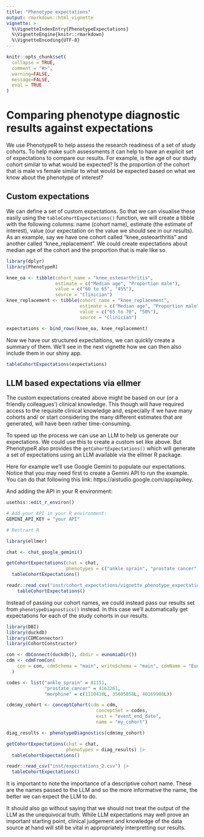 ```yaml
---
title: "Phenotype expectations"
output: rmarkdown::html_vignette
vignette: >
  %\VignetteIndexEntry{PhenotypeExpectations}
  %\VignetteEngine{knitr::rmarkdown}
  %\VignetteEncoding{UTF-8}
---
```


```r
knitr::opts_chunk$set(
  collapse = TRUE,
  comment = "#>", 
  warning=FALSE, 
  message=FALSE, 
  eval = TRUE
)
```

# Comparing phenotype diagnostic results against expectations

We use PhenotypeR to help assess the research readiness of a set of study cohorts. To help make such assessments it can help to have an explicit set of expectations to compare our results. For example, is the age of our study cohort similar to what would be expected? Is the proportion of the cohort that is male vs female similar to what would be expected based on what we know about the phenotype of interest?

## Custom expectations

We can define a set of custom expectations. So that we can visualise these easily using the `tableCohortExpectations()` function, we will create a tibble with the following columns: name (cohort name), estimate (the estimate of interest), value (our expectation on the value we should see in our results). As an example, say we have one cohort called "knee_osteoarthritis" and another called "knee_replacement". We could create expectations about median age of the cohort and the proportion that is male like so.

```r
library(dplyr)
library(PhenotypeR)

knee_oa <- tibble(cohort_name = "knee_osteoarthritis",
                  estimate = c("Median age", "Proportion male"),
                  value = c("60 to 65", "45%"),
                  source = "Clinician")
knee_replacement <- tibble(cohort_name = "knee_replacement",
                           estimate = c("Median age", "Proportion male"),
                           value = c("65 to 70", "50%"),
                           source = "Clinician")

expectations <- bind_rows(knee_oa, knee_replacement)
```

Now we have our structured expectaitions, we can quickly create a summary of them. We'll see in the next vignette how we can then also include them in our shiny app.

```r
tableCohortExpectations(expectations)
```

## LLM based expectations via ellmer

The custom expectations created above might be based on our (or a friendly colleagues') clinical knowledge. This though will have required access to the requisite clinical knowledge and, especially if we have many cohorts and/ or start considering the many different estimates that are generated, will have been rather time-consuming.

To speed up the process we can use an LLM to help us generate our expectations. We could use this to create a custom set like above. But PhenotypeR also provides the `getCohortExpectations()` which will generate a set of expectations using an LLM available via the ellmer R package. 

Here for example we'll use Google Gemini to populate our expectations. Notice that you may need first to create a Gemini API to run the example. You can do that following this link:
https://aistudio.google.com/app/apikey.

And adding the API in your R environment:

```r
usethis::edit_r_environ()

# Add your API in your R environment:
GEMINI_API_KEY = "your API"

# Restrart R
```

```r
library(ellmer)

chat <- chat_google_gemini()

getCohortExpectations(chat = chat, 
                      phenotypes = c("ankle sprain", "prostate cancer", "morphine")) |> 
  tableCohortExpectations()
```
```r
readr::read_csv("inst/cohort_expectations/vignette_phenotype_expectations/expectations_1.csv") |>
    tableCohortExpectations()
```

Instead of passing our cohort names, we could instead pass our results set from `phenotypeDiagnostics()` instead. In this case we'll automatically get expectations for each of the study cohorts in our results.
```r
library(DBI)
library(duckdb)
library(CDMConnector)
library(CohortConstructor)

con <- dbConnect(duckdb(), dbdir = eunomiaDir())
cdm <- cdmFromCon(
    con = con, cdmSchema = "main", writeSchema = "main", cdmName = "Eunomia"
  )

codes <- list("ankle_sprain" = 81151,
              "prostate_cancer" = 4163261,
              "morphine" = c(1110410L, 35605858L, 40169988L))

cdm$my_cohort <- conceptCohort(cdm = cdm,
                                 conceptSet = codes,
                                 exit = "event_end_date",
                                 name = "my_cohort")

diag_results <- phenotypeDiagnostics(cdm$my_cohort)

getCohortExpectations(chat = chat, 
                      phenotypes = diag_results) |> 
  tableCohortExpectations()
```
```r
readr::read_csv("inst/expectations_2.csv") |>
  tableCohortExpectations()
```

It is important to note the importance of a descriptive cohort name. These are the names passed to the LLM and so the more informative the name, the better we can expect the LLM to do.

It should also go without saying that we should not treat the output of the LLM as the unequivocal truth. While LLM expectations may well prove an important starting point, clinical judgement and knowledge of the data source at hand will still be vital in appropriately interpretting our results.

